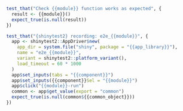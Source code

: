 ```r
test_that("Check {{module}} function works as expected", {
  result <- {{module}}()
  expect_true(is.null(result))
})

test_that("{shinytest2} recording: e2e_{{module}}", {
  app <- shinytest2::AppDriver$new(
    app_dir = system.file("shiny", package = "{{app_library}}"),
    name = "e2e_{{module}}",
    variant = shinytest2::platform_variant(),
    load_timeout = 60 * 1000
  )
  app$set_inputs(tabs = "{{component}}")
  app$set_inputs({{component}}Sel = "{{module}}")
  app$click("{{module}}-run")
  common <- app$get_value(export = "common")
  expect_true(is.null(common${{common_object}}))
})
```
